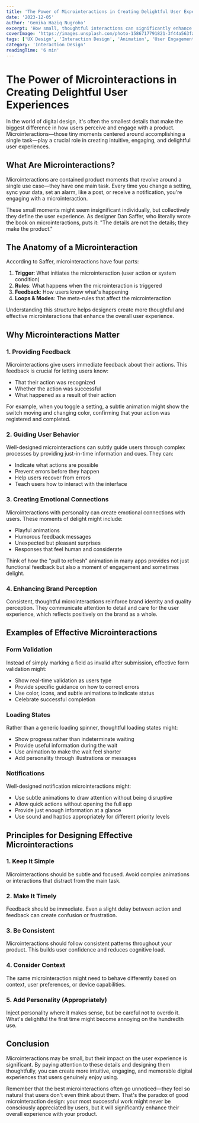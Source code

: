 ```yaml
---
title: 'The Power of Microinteractions in Creating Delightful User Experiences'
date: '2023-12-05'
author: 'Gemika Haziq Nugroho'
excerpt: 'How small, thoughtful interactions can significantly enhance user engagement, provide feedback, and create memorable digital experiences.'
coverImage: 'https://images.unsplash.com/photo-1586717791821-3f44a563fa4c?ixlib=rb-4.0.3&ixid=MnwxMjA3fDB8MHxwaG90by1wYWdlfHx8fGVufDB8fHx8&auto=format&fit=crop&w=1000&q=80'
tags: ['UX Design', 'Interaction Design', 'Animation', 'User Engagement']
category: 'Interaction Design'
readingTime: '6 min'
---
```


# The Power of Microinteractions in Creating Delightful User Experiences

In the world of digital design, it's often the smallest details that make the biggest difference in how users perceive and engage with a product. Microinteractions—those tiny moments centered around accomplishing a single task—play a crucial role in creating intuitive, engaging, and delightful user experiences.

## What Are Microinteractions?

Microinteractions are contained product moments that revolve around a single use case—they have one main task. Every time you change a setting, sync your data, set an alarm, like a post, or receive a notification, you're engaging with a microinteraction.

These small moments might seem insignificant individually, but collectively they define the user experience. As designer Dan Saffer, who literally wrote the book on microinteractions, puts it: "The details are not the details; they make the product."

## The Anatomy of a Microinteraction

According to Saffer, microinteractions have four parts:

1. **Trigger**: What initiates the microinteraction (user action or system condition)
2. **Rules**: What happens when the microinteraction is triggered
3. **Feedback**: How users know what's happening
4. **Loops & Modes**: The meta-rules that affect the microinteraction

Understanding this structure helps designers create more thoughtful and effective microinteractions that enhance the overall user experience.

## Why Microinteractions Matter

### 1. Providing Feedback

Microinteractions give users immediate feedback about their actions. This feedback is crucial for letting users know:

- That their action was recognized
- Whether the action was successful
- What happened as a result of their action

For example, when you toggle a setting, a subtle animation might show the switch moving and changing color, confirming that your action was registered and completed.

### 2. Guiding User Behavior

Well-designed microinteractions can subtly guide users through complex processes by providing just-in-time information and cues. They can:

- Indicate what actions are possible
- Prevent errors before they happen
- Help users recover from errors
- Teach users how to interact with the interface

### 3. Creating Emotional Connections

Microinteractions with personality can create emotional connections with users. These moments of delight might include:

- Playful animations
- Humorous feedback messages
- Unexpected but pleasant surprises
- Responses that feel human and considerate

Think of how the "pull to refresh" animation in many apps provides not just functional feedback but also a moment of engagement and sometimes delight.

### 4. Enhancing Brand Perception

Consistent, thoughtful microinteractions reinforce brand identity and quality perception. They communicate attention to detail and care for the user experience, which reflects positively on the brand as a whole.

## Examples of Effective Microinteractions

### Form Validation

Instead of simply marking a field as invalid after submission, effective form validation might:

- Show real-time validation as users type
- Provide specific guidance on how to correct errors
- Use color, icons, and subtle animations to indicate status
- Celebrate successful completion

### Loading States

Rather than a generic loading spinner, thoughtful loading states might:

- Show progress rather than indeterminate waiting
- Provide useful information during the wait
- Use animation to make the wait feel shorter
- Add personality through illustrations or messages

### Notifications

Well-designed notification microinteractions might:

- Use subtle animations to draw attention without being disruptive
- Allow quick actions without opening the full app
- Provide just enough information at a glance
- Use sound and haptics appropriately for different priority levels

## Principles for Designing Effective Microinteractions

### 1. Keep It Simple

Microinteractions should be subtle and focused. Avoid complex animations or interactions that distract from the main task.

### 2. Make It Timely

Feedback should be immediate. Even a slight delay between action and feedback can create confusion or frustration.

### 3. Be Consistent

Microinteractions should follow consistent patterns throughout your product. This builds user confidence and reduces cognitive load.

### 4. Consider Context

The same microinteraction might need to behave differently based on context, user preferences, or device capabilities.

### 5. Add Personality (Appropriately)

Inject personality where it makes sense, but be careful not to overdo it. What's delightful the first time might become annoying on the hundredth use.

## Conclusion

Microinteractions may be small, but their impact on the user experience is significant. By paying attention to these details and designing them thoughtfully, you can create more intuitive, engaging, and memorable digital experiences that users genuinely enjoy using.

Remember that the best microinteractions often go unnoticed—they feel so natural that users don't even think about them. That's the paradox of good microinteraction design: your most successful work might never be consciously appreciated by users, but it will significantly enhance their overall experience with your product.
